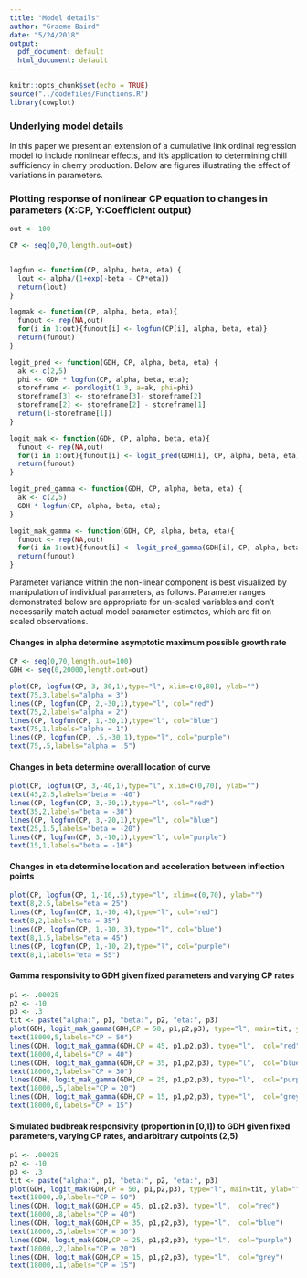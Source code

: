 ```yaml
---
title: "Model details"
author: "Graeme Baird"
date: "5/24/2018"
output:
  pdf_document: default
  html_document: default
---
```


```r
knitr::opts_chunk$set(echo = TRUE)
source("../codefiles/Functions.R")
library(cowplot)
```

### Underlying model details

In this paper we present an extension of a cumulative link ordinal regression model to include nonlinear effects, and it's application to determining chill sufficiency in cherry production. Below are figures illustrating the effect of variations in parameters.

### Plotting response of nonlinear CP equation to changes in parameters (X:CP, Y:Coefficient output)

```r
out <- 100

CP <- seq(0,70,length.out=out)


logfun <- function(CP, alpha, beta, eta) {
  lout <- alpha/(1+exp(-beta - CP*eta))
  return(lout)
}

logmak <- function(CP, alpha, beta, eta){
  funout <- rep(NA,out)
  for(i in 1:out){funout[i] <- logfun(CP[i], alpha, beta, eta)}
  return(funout)
}

logit_pred <- function(GDH, CP, alpha, beta, eta) {
  ak <- c(2,5)
  phi <- GDH * logfun(CP, alpha, beta, eta);
  storeframe <- pordlogit(1:3, a=ak, phi=phi)
  storeframe[3] <- storeframe[3]- storeframe[2]
  storeframe[2] <- storeframe[2] - storeframe[1]
  return(1-storeframe[1])
}

logit_mak <- function(GDH, CP, alpha, beta, eta){
  funout <- rep(NA,out)
  for(i in 1:out){funout[i] <- logit_pred(GDH[i], CP, alpha, beta, eta)}
  return(funout)
}

logit_pred_gamma <- function(GDH, CP, alpha, beta, eta) {
  ak <- c(2,5)
  GDH * logfun(CP, alpha, beta, eta);
}

logit_mak_gamma <- function(GDH, CP, alpha, beta, eta){
  funout <- rep(NA,out)
  for(i in 1:out){funout[i] <- logit_pred_gamma(GDH[i], CP, alpha, beta, eta)}
  return(funout)
}

```

Parameter variance within the non-linear component is best visualized by manipulation of individual parameters, as follows. Parameter ranges demonstrated below are appropriate for un-scaled variables and don't necessarily match actual model parameter estimates, which are fit on scaled observations. 

#### Changes in alpha determine asymptotic maximum possible growth rate 

```r

CP <- seq(0,70,length.out=100)
GDH <- seq(0,20000,length.out=out)

plot(CP, logfun(CP, 3,-30,1),type="l", xlim=c(0,80), ylab="")
text(75,3,labels="alpha = 3")
lines(CP, logfun(CP, 2,-30,1),type="l", col="red")
text(75,2,labels="alpha = 2")
lines(CP, logfun(CP, 1,-30,1),type="l", col="blue")
text(75,1,labels="alpha = 1")
lines(CP, logfun(CP, .5,-30,1),type="l", col="purple")
text(75,.5,labels="alpha = .5")

```

#### Changes in beta determine overall location of curve
```r

plot(CP, logfun(CP, 3,-40,1),type="l", xlim=c(0,70), ylab="")
text(45,2.5,labels="beta = -40")
lines(CP, logfun(CP, 3,-30,1),type="l", col="red")
text(35,2,labels="beta = -30")
lines(CP, logfun(CP, 3,-20,1),type="l", col="blue")
text(25,1.5,labels="beta = -20")
lines(CP, logfun(CP, 3,-10,1),type="l", col="purple")
text(15,1,labels="beta = -10")

```

#### Changes in eta determine location and acceleration between inflection points
```r

plot(CP, logfun(CP, 1,-10,.5),type="l", xlim=c(0,70), ylab="")
text(8,2.5,labels="eta = 25")
lines(CP, logfun(CP, 1,-10,.4),type="l", col="red")
text(8,2,labels="eta = 35")
lines(CP, logfun(CP, 1,-10,.3),type="l", col="blue")
text(8,1.5,labels="eta = 45")
lines(CP, logfun(CP, 1,-10,.2),type="l", col="purple")
text(8,1,labels="eta = 55")

```

#### Gamma responsivity to GDH given fixed parameters and varying CP rates
```r

p1 <- .00025
p2 <- -10
p3 <- .3
tit <- paste("alpha:", p1, "beta:", p2, "eta:", p3)
plot(GDH, logit_mak_gamma(GDH,CP = 50, p1,p2,p3), type="l", main=tit, ylab="")
text(18000,5,labels="CP = 50")
lines(GDH, logit_mak_gamma(GDH,CP = 45, p1,p2,p3), type="l",  col="red")
text(18000,4,labels="CP = 40")
lines(GDH, logit_mak_gamma(GDH,CP = 35, p1,p2,p3), type="l",  col="blue")
text(18000,3,labels="CP = 30")
lines(GDH, logit_mak_gamma(GDH,CP = 25, p1,p2,p3), type="l",  col="purple")
text(18000,.5,labels="CP = 20")
lines(GDH, logit_mak_gamma(GDH,CP = 15, p1,p2,p3), type="l",  col="grey")
text(18000,0,labels="CP = 15")

```

#### Simulated budbreak responsivity (proportion in [0,1]) to GDH given fixed parameters, varying CP rates, and arbitrary cutpoints (2,5)
```r

p1 <- .00025
p2 <- -10
p3 <- .3
tit <- paste("alpha:", p1, "beta:", p2, "eta:", p3)
plot(GDH, logit_mak(GDH,CP = 50, p1,p2,p3), type="l", main=tit, ylab="")
text(18000,.9,labels="CP = 50")
lines(GDH, logit_mak(GDH,CP = 45, p1,p2,p3), type="l",  col="red")
text(18000,.8,labels="CP = 40")
lines(GDH, logit_mak(GDH,CP = 35, p1,p2,p3), type="l",  col="blue")
text(18000,.5,labels="CP = 30")
lines(GDH, logit_mak(GDH,CP = 25, p1,p2,p3), type="l",  col="purple")
text(18000,.2,labels="CP = 20")
lines(GDH, logit_mak(GDH,CP = 15, p1,p2,p3), type="l",  col="grey")
text(18000,.1,labels="CP = 15")

```

